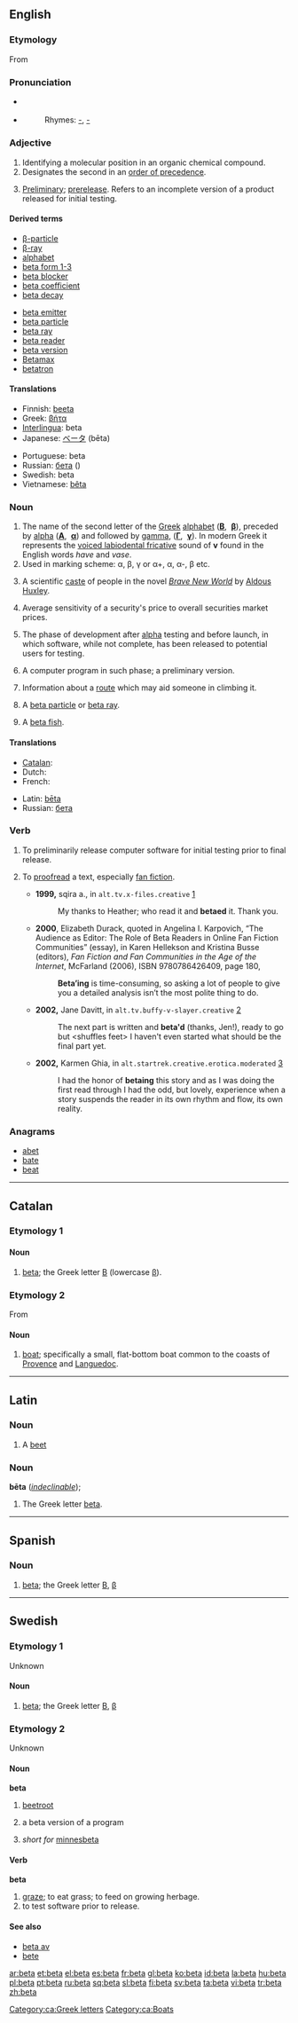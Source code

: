 {{also|Beta|betta|Betta}}{{letter disp2| alpha | [[image:Greek_uc_beta.png|36px]] [[image:Greek_lc_beta.png|27px]] | gamma | βήτα | Β | β }}
==English==

===Etymology===
From {{etyl|grc|en}} {{term|βῆτα|tr=bēta|lang=grc|sc=polytonic}}

===Pronunciation===
* {{IPA|/ˈbiːtə/}} {{italbrac|[[RP]]}}
* {{a|US}} {{IPA|/ˈbeɪtə/}}
*: Rhymes: [[Rhymes:English:-eɪtə|-{{IPAchar|eɪtə}}]], [[Rhymes:English:-iːtə|-{{IPAchar|iːtə}}]]

===Adjective===
{{en-adj|-|-}}

# Identifying a molecular position in an organic chemical compound.
# Designates the second in an [[order of precedence]].
# {{computing}} [[preliminary|Preliminary]]; [[prerelease]]. Refers to an incomplete version of a product released for initial testing.

====Derived terms====
{{rel-top|terms derived from ''beta (adjective)''}}
* [[β-particle]]
* [[β-ray]]
* [[alphabet]]
* [[beta form 1-3]]
* [[beta blocker]]
* [[beta coefficient]]
* [[beta decay]]
{{rel-mid}}
* [[beta emitter]]
* [[beta particle]]
* [[beta ray]]
* [[beta reader]]
* [[beta version]]
* [[Betamax]]
* [[betatron]]
{{rel-bottom}}

====Translations====
{{trans-top|}}
* Finnish: [[beeta]]
* Greek: [[βήτα]] {{n}}
* [[Interlingua]]: beta
* Japanese: [[ベータ]] (bēta)
{{trans-mid}}
* Portuguese: beta {{m}}
* Russian: [[бета]] ({{IPAchar|bɛ́ta}}) {{f}}
* Swedish: beta
* Vietnamese: [[bêta]]
{{trans-bottom}}

===Noun===
{{en-noun}}

# The name of the second letter of the [[Greek]] [[alphabet]] ('''[[Β]]''', &nbsp;'''[[β]]'''), preceded by [[alpha]] ('''[[Α]]''', &nbsp;'''[[α]]''') and followed by [[gamma]], ('''[[Γ]]''', &nbsp;'''[[γ]]'''). In modern Greek it represents the [[w:Voiced labiodental fricative|voiced labiodental fricative]] sound of '''v''' found in the English words ''have'' and ''vase''.
# Used in marking scheme: α, β, γ or α+, α, α-, β etc.
# {{rfv-sense}} A scientific [[caste]] of people in the novel ''[[w:Brave New World|Brave New World]]'' by [[w:Aldous Huxley|Aldous Huxley]].
# {{finance}} Average sensitivity of a security's price to overall securities market prices.
# {{computing}} The phase of development after [[alpha]] testing and before launch, in which software, while not complete, has been released to potential users for testing.
# {{computing}} A computer program in such phase; a preliminary version.
# {{climbing}} Information about a [[route]] which may aid someone in climbing it.
# {{physics}} A [[beta particle]] or [[beta ray]].
# A [[beta fish]].

====Translations====
{{trans-top|letter of the Greek alphabet}}
* [[Catalan]]: {{t|ca|beta|f}}
* Dutch: {{t-|nl|bèta|f|m}}
* French: {{t+|fr|bêta|m}}
{{trans-mid}}
* Latin: [[#Latin|bēta]] {{n}}
* Russian: [[бета]] {{IPAchar|(bɛ́ta)}} {{f}}
{{trans-bottom}}

===Verb===
{{en-verb}}

# {{computing}} To preliminarily release computer software for initial testing prior to final release.
# {{context|chiefly|Internet}} To [[proofread]] a text, especially [[fan fiction]].
#* '''1999,''' sqira a., in <tt>alt.tv.x-files.creative</tt> [http://groups.google.com/group/alt.tv.x-files.creative/msg/29d32d27e61755f2?dmode=source]
#*: My thanks to Heather; who read it and '''betaed''' it. Thank you.
#* '''2000''', Elizabeth Durack, quoted in Angelina I. Karpovich, “The Audience as Editor: The Role of Beta Readers in Online Fan Fiction Communities” (essay), in Karen Hellekson and Kristina Busse (editors), ''Fan Fiction and Fan Communities in the Age of the Internet'', McFarland (2006), ISBN 9780786426409, page 180,
#*: '''Beta’ing''' is time-consuming, so asking a lot of people to give you a detailed analysis isn’t the most polite thing to do.
#* '''2002,''' Jane Davitt, in <tt>alt.tv.buffy-v-slayer.creative</tt> [http://groups.google.com/group/alt.tv.buffy-v-slayer.creative/msg/9301606b391212c0?dmode=source]
#*: The next part is written and '''beta'd''' (thanks, Jen!), ready to go but &lt;shuffles feet> I haven't even started what should be the final part yet.
#* '''2002,''' Karmen Ghia, in <tt>alt.startrek.creative.erotica.moderated</tt> [http://groups.google.com/group/alt.startrek.creative.erotica.moderated/msg/8405f53e8acbb0c1?dmode=source]
#*: I had the honor of '''betaing''' this story and as I was doing the first read through I had the odd, but lovely, experience when a story suspends the reader in its own rhythm and flow, its own reality.

===Anagrams===
* [[abet]]
* [[bate]]
* [[beat]]

----

==Catalan==

===Etymology 1===

====Noun====
{{ca-noun|f|pl=betes}}
# [[beta#English|beta]]; the Greek letter [[Β]] (lowercase [[β]]). [[Category:ca:Greek letters]]

===Etymology 2===
From {{etyl|oc|ca}} {{term|lang=la|beta}}

====Noun====
{{ca-noun|f|pl=betes}}
# [[boat]]; specifically a small, flat-bottom boat common to the coasts of [[Provence]] and [[Languedoc]]. [[Category:ca:Boats]]

----

==Latin==

===Noun===
{{la-noun|bēta|betae|bētae|f|first}}

# A [[beet]]

===Noun===
'''bēta''' (''[[indeclinable]]''); {{n}}

# The Greek letter [[#English|beta]].

----

==Spanish==

===Noun===
{{es-noun-f}}

# [[beta]]; the Greek letter [[Β]], [[β]]

----

==Swedish==

===Etymology 1===
Unknown

====Noun====
{{infl|sv|noun|g=n}}
{{sv-noun-irreg-n|beta|betat|beta|betan|definitions=1}}

# [[#English|beta]]; the Greek letter [[Β]], [[β]]

===Etymology 2===
Unknown

====Noun====
{{sv-noun-reg-or|bet|beta|definitions=1-3}}
'''beta''' {{c}}

# [[beetroot]]
# {{context|computers|lang=sv}} a beta version of a program
# {{slang|lang=sv}} ''short for'' [[minnesbeta]]

====Verb====
{{sv-verb-reg-ar}}
'''beta'''

# [[graze]]; to eat grass; to feed on growing herbage.
# to test software prior to release.

====See also====
* [[beta av]]
* [[bete]]

[[ar:beta]]
[[et:beta]]
[[el:beta]]
[[es:beta]]
[[fr:beta]]
[[gl:beta]]
[[ko:beta]]
[[id:beta]]
[[la:beta]]
[[hu:beta]]
[[pl:beta]]
[[pt:beta]]
[[ru:beta]]
[[sq:beta]]
[[sl:beta]]
[[fi:beta]]
[[sv:beta]]
[[ta:beta]]
[[vi:beta]]
[[tr:beta]]
[[zh:beta]]